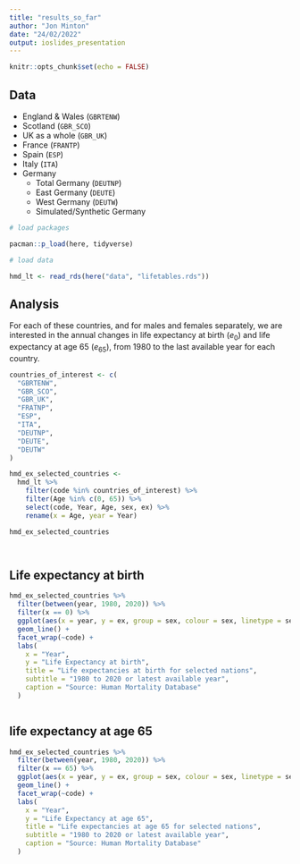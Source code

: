 ```yaml
---
title: "results_so_far"
author: "Jon Minton"
date: "24/02/2022"
output: ioslides_presentation
---
```






```r
knitr::opts_chunk$set(echo = FALSE)
```


## Data 

- England & Wales (`GBRTENW`)
- Scotland (`GBR_SCO`)
- UK as a whole (`GBR_UK`)
- France (`FRANTP`)
- Spain (`ESP`)
- Italy (`ITA`)
- Germany
   - Total Germany (`DEUTNP`)
   - East Germany (`DEUTE`)
   - West Germany (`DEUTW`)
   - Simulated/Synthetic Germany
 

```r
# load packages

pacman::p_load(here, tidyverse)

# load data 

hmd_lt <- read_rds(here("data", "lifetables.rds"))

```

## Analysis 

For each of these countries, and for males and females separately, we are interested in the annual changes in life expectancy at birth ($e_0$) and life expectancy at age 65 ($e_{65}$), from 1980 to the last available year for each country. 

```r

countries_of_interest <- c(
  "GBRTENW",
  "GBR_SCO",
  "GBR_UK",
  "FRATNP",
  "ESP",
  "ITA",
  "DEUTNP",
  "DEUTE", 
  "DEUTW"
)

hmd_ex_selected_countries <- 
  hmd_lt %>% 
    filter(code %in% countries_of_interest) %>% 
    filter(Age %in% c(0, 65)) %>% 
    select(code, Year, Age, sex, ex) %>% 
    rename(x = Age, year = Year)

hmd_ex_selected_countries




```

## Life expectancy at birth


```r

hmd_ex_selected_countries %>% 
  filter(between(year, 1980, 2020)) %>% 
  filter(x == 0) %>% 
  ggplot(aes(x = year, y = ex, group = sex, colour = sex, linetype = sex)) + 
  geom_line() +
  facet_wrap(~code) +
  labs(
    x = "Year",
    y = "Life Expectancy at birth",
    title = "Life expectancies at birth for selected nations",
    subtitle = "1980 to 2020 or latest available year",
    caption = "Source: Human Mortality Database"
  )



```


## life expectancy at age 65

```r
hmd_ex_selected_countries %>% 
  filter(between(year, 1980, 2020)) %>% 
  filter(x == 65) %>% 
  ggplot(aes(x = year, y = ex, group = sex, colour = sex, linetype = sex)) + 
  geom_line() +
  facet_wrap(~code) +
  labs(
    x = "Year",
    y = "Life Expectancy at age 65",
    title = "Life expectancies at age 65 for selected nations",
    subtitle = "1980 to 2020 or latest available year",
    caption = "Source: Human Mortality Database"
  )

```




